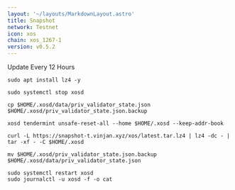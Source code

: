 ```yaml
---
layout: '~/layouts/MarkdownLayout.astro'
title: Snapshot
network: Testnet
icon: xos
chain: xos_1267-1
version: v0.5.2
---
```

Update Every 12 Hours

```
sudo apt install lz4 -y
```
```
sudo systemctl stop xosd
```
```
cp $HOME/.xosd/data/priv_validator_state.json $HOME/.xosd/priv_validator_state.json.backup
```
```
xosd tendermint unsafe-reset-all --home $HOME/.xosd --keep-addr-book
```
```
curl -L https://snapshot-t.vinjan.xyz/xos/latest.tar.lz4 | lz4 -dc - | tar -xf - -C $HOME/.xosd
```
```
mv $HOME/.xosd/priv_validator_state.json.backup $HOME/.xosd/data/priv_validator_state.json
```
```
sudo systemctl restart xosd
sudo journalctl -u xosd -f -o cat
```
